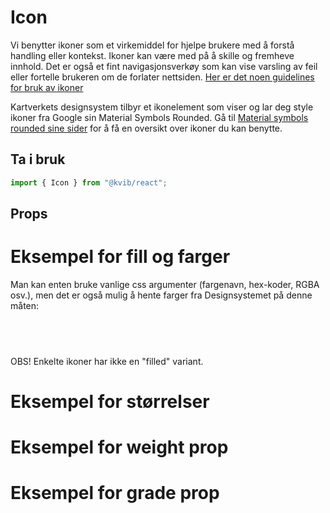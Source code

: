 
<Meta of={IconStories} />

# Icon

Vi benytter ikoner som et virkemiddel for hjelpe brukere med å forstå handling eller kontekst. Ikoner kan være med på å
skille og fremheve innhold.
Det er også et fint navigasjonsverkøy som kan vise varsling av feil eller fortelle brukeren om de forlater nettsiden.
[Her er det noen guidelines for bruk av ikoner](https://www.intechnic.com/blog/icon-usability-best-ux-tips-and-design-guidelines/)

Kartverkets designsystem tilbyr et ikonelement som viser og lar deg style ikoner fra Google sin Material Symbols Rounded.
Gå til [Material symbols rounded sine sider](https://fonts.google.com/icons?icon.set=Material+Symbols&icon.style=Rounded)
for å få en oversikt over ikoner du kan benytte.

## Ta i bruk

```jsx
import { Icon } from "@kvib/react";
```

## Props

<Canvas of={IconStories.defaultIcon} />
<Controls of={IconStories.defaultIcon} />

# Eksempel for fill og farger

Man kan enten bruke vanlige css argumenter (fargenavn, hex-koder, RGBA osv.), men det er også mulig å hente farger fra Designsystemet på denne måten:

```jsx
import { Icon, colors } from "@kvib/react";

<Icon icon="home" color={colors.green[400]} />;
```

OBS! Enkelte ikoner har ikke en "filled" variant.

<Canvas of={IconStories.colorIcon} />

# Eksempel for størrelser

<Canvas of={IconStories.sizeIcon} />

# Eksempel for weight prop

<Canvas of={IconStories.weightIcon} />

# Eksempel for grade prop

<Canvas of={IconStories.gradeIcon} />

